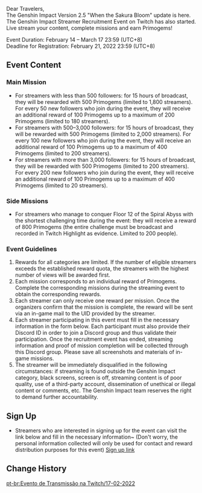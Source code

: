 {{Event
|name              = Twitch Streamer Recruitment 2021-02-17
|image             = Twitch Streamer Recruitment 2022-02-17.png
|type              = Web
|time_known        = yes
|time_start        = 2022-02-17 00:00:00
|time_start_offset = GMT+8
|time_end          = 2022-03-17 23:59:00
|time_end_offset   = GMT+8
|link              = https://www.facebook.com/Genshinimpact/posts/1130982324418623
}}
Dear Travelers,<br>
The Genshin Impact Version 2.5 "When the Sakura Bloom" update is here. The Genshin Impact Streamer Recruitment Event on Twitch has also started. Live stream your content, complete missions and earn Primogems!

Event Duration: February 14 – March 17 23:59 (UTC+8)<br>
Deadline for Registration: February 21, 2022 23:59 (UTC+8)

==Event Content==
===Main Mission===
*For streamers with less than 500 followers: for 15 hours of broadcast, they will be rewarded with 500 Primogems (limited to 1,800 streamers). For every 50 new followers who join during the event, they will receive an additional reward of 100 Primogems up to a maximum of 200 Primogems (limited to 180 streamers).
*For streamers with 500–3,000 followers: for 15 hours of broadcast, they will be rewarded with 500 Primogems (limited to 2,000 streamers). For every 100 new followers who join during the event, they will receive an additional reward of 100 Primogems up to a maximum of 400 Primogems (limited to 200 streamers).
*For streamers with more than 3,000 followers: for 15 hours of broadcast, they will be rewarded with 500 Primogems (limited to 200 streamers). For every 200 new followers who join during the event, they will receive an additional reward of 100 Primogems up to a maximum of 400 Primogems (limited to 20 streamers).

===Side Missions===
*For streamers who manage to conquer Floor 12 of the Spiral Abyss with the shortest challenging time during the event: they will receive a reward of 800 Primogems (the entire challenge must be broadcast and recorded in Twitch Highlight as evidence. Limited to 200 people).

===Event Guidelines===
#Rewards for all categories are limited. If the number of eligible streamers exceeds the established reward quota, the streamers with the highest number of views will be awarded first.
#Each mission corresponds to an individual reward of Primogems. Complete the corresponding missions during the streaming event to obtain the corresponding rewards.
#Each streamer can only receive one reward per mission. Once the organizers confirm that the mission is complete, the reward will be sent via an in-game mail to the UID provided by the streamer.
#Each streamer participating in this event must fill in the necessary information in the form below. Each participant must also provide their Discord ID in order to join a Discord group and thus validate their participation. Once the recruitment event has ended, streaming information and proof of mission completion will be collected through this Discord group. Please save all screenshots and materials of in-game missions.
#The streamer will be immediately disqualified in the following circumstances: if streaming is found outside the Genshin Impact category, black screens, screen is off, streaming content is of poor quality, use of a third-party account, dissemination of unethical or illegal content or comments, etc. The Genshin Impact team reserves the right to demand further accountability.

==Sign Up==
*Streamers who are interested in signing up for the event can visit the link below and fill in the necessary information~ (Don't worry, the personal information collected will only be used for contact and reward distribution purposes for this event) [https://hoyo.link/cf8yRBA6 Sign up link]

==Change History==
{{Change History|2.5}}

[[pt-br:Evento de Transmissão na Twitch/17-02-2022]]